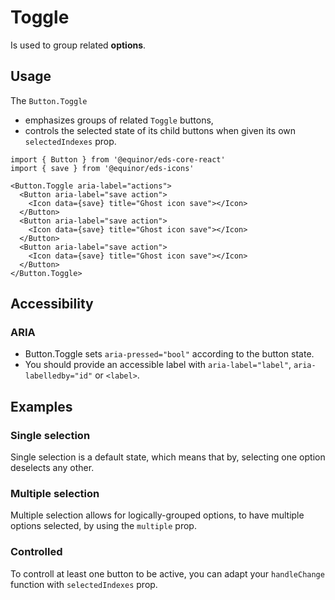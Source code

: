 
<Meta of={ComponentStories} />

# Toggle

Is used to group related **options**.

<Links 
ariaUrl="https://w3c.github.io/aria/#aria-pressed" 
figmaUrl="https://www.figma.com/file/0bGXR2sCwMVSDNyyzu5BXrO5/UI%E2%80%94User-Interface?node-id=17394%3A48481" 
documentationUrl="https://eds.equinor.com/0b0c666ab/p/22cd7f-toggle-button/b/86826a"
sourceUrl="https://github.com/equinor/design-system/tree/develop/packages/eds-core-react/src/components/Button/ToggleButton"
npmUrl="https://www.npmjs.com/package/@equinor/eds-core-react/"
/>

<Primary />
<Controls />

## Usage

The `Button.Toggle`
<ul>
  <li>emphasizes groups of related <code>Toggle</code> buttons,</li>
  <li>controls the selected state of its child buttons when given its own <code>selectedIndexes</code> prop.</li>
</ul>

```tsx
import { Button } from '@equinor/eds-core-react'
import { save } from '@equinor/eds-icons'

<Button.Toggle aria-label="actions">
  <Button aria-label="save action">
    <Icon data={save} title="Ghost icon save"></Icon>
  </Button>
  <Button aria-label="save action">
    <Icon data={save} title="Ghost icon save"></Icon>
  </Button>
  <Button aria-label="save action">
    <Icon data={save} title="Ghost icon save"></Icon>
  </Button>
</Button.Toggle>
```

## Accessibility

### ARIA

<ul>
  <li>Button.Toggle sets <code>aria-pressed="bool"</code> according to the button state.</li>
  <li>You should provide an accessible label with <code>aria-label="label"</code>, <code>aria-labelledby="id"</code> or <code>&lt;label&gt;</code>.</li>
</ul>

## Examples

### Single selection

Single selection is a default state, which means that by, selecting one option deselects any other.

<Canvas of={ComponentStories.SingleSelection} />

### Multiple selection

Multiple selection allows for logically-grouped options, to have multiple options selected, by using the `multiple` prop.

<Canvas of={ComponentStories.MultipleSelection} />

### Controlled

To controll at least one button to be active, you can adapt your `handleChange` function with `selectedIndexes` prop.

<Canvas of={ComponentStories.Controlled} />
